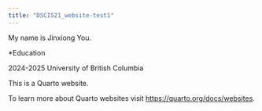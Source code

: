 ```yaml
---
title: "DSCI521_website-test1"
---
```


My name is Jinxiong You. 

*Education

2024-2025 University of British Columbia











This is a Quarto website.

To learn more about Quarto websites visit <https://quarto.org/docs/websites>.

